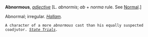 '''Abnormous''', ''[[adjective (part of speech)|adjective]]'' [L. ''abnormis''; ''ab'' + ''norma'' rule. See [[Normal]].]

Abnormal; irregular. ''[[Hallam (source)|Hallam]].''

<code>A character of a more ''abnormous'' cast than his equally suspected coadjutor. ''[[State Trials (source)|State Trials]].''</code>